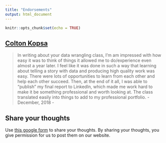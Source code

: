 ```yaml
---
title: "Endorsements"
output: html_document
---
```


```r
knitr::opts_chunk$set(echo = TRUE)
```

## [Colton Kopsa](https://www.linkedin.com/in/coltonkopsa/)

> In writing about your data wrangling class, I'm am impressed with how easy it was to think of things it allowed me to do/experience even almost a year later. I feel like it was done in such a way that learning about telling a story with data and producing high quality work was easy. There were lots of opportunities to learn from each other and help each other succeed. Then, at the end of it all, I was able to "publish" my final report to LinkedIn, which made me work hard to make it be something professional and worth looking at. The class translated easily into things to add to my professional portfolio. - December, 2018 - 

## Share your thoughts

Use [this google form](https://goo.gl/forms/abagqtM0qjJOm8NT2) to share your thoughts.  By sharing your thoughts, you give permission for us to post them on our website.